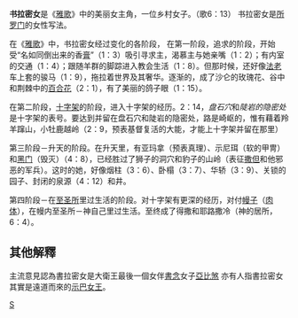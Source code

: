 '''书拉密女'''是《[[雅歌|雅歌]]》中的美丽女主角，一位乡村女子。（歌6：13）
书拉密女是[[所罗门|所罗门]]的女性写法。

在《[[雅歌|雅歌]]》中，书拉密女经过变化的各阶段，
在第一阶段，追求的阶段，开始受“名如同倒出来的香[[膏|膏]]”（1：3）吸引寻求主，渴慕主与她亲嘴（1：2）；有内室的交通（1：4）；跟随羊群的脚踪进入教会生活（1：8）。但那时候，还好像[[法老|法老]]车上套的骏马（1：9），拖拉着世界及其奢华。逐渐的，成了沙仑的玫瑰花、谷中和荆棘中的[[百合花|百合花]]（2：1），有了美丽的鸽子眼（1：15）。 

在第二阶段，[[十字架|十字架]]的阶段，进入十字架的经历。2：14，''盘石穴''和''陡岩的隐密处''是十字架的表号。要达到并留在盘石穴和陡岩的隐密处，路是崎岖的，惟有藉着羚羊蹿山，小牡鹿越岭（2：9，预表基督复活的大能，才能上十字架并留在那里）

第三阶段－升天的阶段。在升天里，有亚玛拿（预表真理）、示尼珥（软的甲冑）和[[黑门|黑门]]（毁灭）（4：8），已经胜过了狮子的洞穴和豹子的山岭（表征[[撒但|撒但]]和他邪恶的军兵）。这时的她，好像烟柱（3：6）、卧榻（3：7）、华轿（3：9）、关锁的园子、封闭的泉源（4：12）和井。

第四阶段－在[[至圣所|至圣所]]里过生活的阶段。对十字架有更深的经历，对付[[幔子|幔子]]（[[肉体|肉体]]），在幔内至圣所－神自己里过生活。至终成了得撒和耶路撒冷（神的居所，6：4）。

== 其他解釋 ==
主流意見認為書拉密女是大衛王最後一個女伴[[書念|書念]]女子[[亞比煞|亞比煞]]
亦有人指書拉密女其實是遠道而來的[[示巴女王|示巴女王]]。

[[Category:聖經人物|S]]